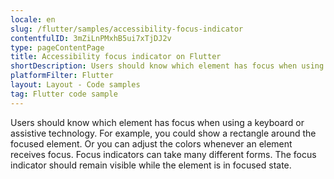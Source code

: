 ```yaml
---
locale: en
slug: /flutter/samples/accessibility-focus-indicator
contentfulID: 3mZiLnPMxhB5ui7xTjDJ2v
type: pageContentPage
title: Accessibility focus indicator on Flutter
shortDescription: Users should know which element has focus when using a keyboard or assistive technology.
platformFilter: Flutter
layout: Layout - Code samples
tag: Flutter code sample
---
```


Users should know which element has focus when using a keyboard or assistive technology. For example, you could show a rectangle around the focused element. Or you can adjust the colors whenever an element receives focus. Focus indicators can take many different forms. The focus indicator should remain visible while the element is in focused state.

<CodeSample id="accessibility-focus-indicator" locale="en" platform="flutter"/>